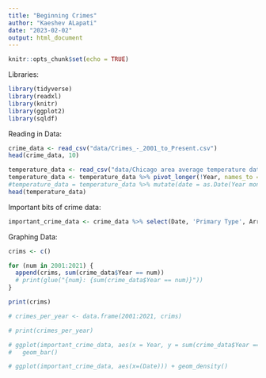 ```yaml
---
title: "Beginning Crimes"
author: "Kaeshev ALapati"
date: "2023-02-02"
output: html_document
---
```


```r
knitr::opts_chunk$set(echo = TRUE)
```

Libraries:
```r
library(tidyverse)
library(readxl)
library(knitr)
library(ggplot2)
library(sqldf)
```

Reading in Data:
```r
crime_data <- read_csv("data/Crimes_-_2001_to_Present.csv")
head(crime_data, 10)
```
```r
temperature_data <- read_csv("data/Chicago area average temperature data.csv")
temperature_data <- temperature_data %>% pivot_longer(!Year, names_to = "month", values_to = "temp")
#temperature_data = temperature_data %>% mutate(date = as.Date(Year month))
head(temperature_data)
```
Important bits of crime data:
```r
important_crime_data <- crime_data %>% select(Date, 'Primary Type', Arrest, Domestic, Year)
```
Graphing Data:
```r
crims <- c()

for (num in 2001:2021) {
  append(crims, sum(crime_data$Year == num))
  # print(glue("{num}: {sum(crime_data$Year == num)}"))
}

print(crims)

# crimes_per_year <- data.frame(2001:2021, crims)

# print(crimes_per_year)

# ggplot(important_crime_data, aes(x = Year, y = sum(crime_data$Year == num))) +
#   geom_bar()

# ggplot(important_crime_data, aes(x=(Date))) + geom_density()

```
